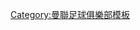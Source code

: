 {{Navbox
|basestyle = background:#e20e0e;color:#fff;border:1px solid black
|title     = [[畢士比爵士年度最佳球員|<span style="color:white;">畢士比爵士年度最佳球員獎得主</span>]]
|state     = {{{state|autocollapse}}}
|listclass = hlist
|nowrapitems = yes
|name      = 畢士比爵士年度最佳球員獎得主
|list1     = 
* 1988：[[布莱恩·麦克莱尔|-{zh-hk:麥佳亞; zh-cn:麦克莱尔;}-]]
* 1989：[[布莱恩·罗布森|-{zh-hans:罗布森;zh-hk:笠臣;zh-tw:羅布森;}-]]
* 1990：[[加里·帕莱斯特|-{zh-hans:帕莱斯特; zh-hk:巴里斯達;}-]]
* 1991：[[马克·休斯|-{zh-hans:休斯;zh-hk:曉士;zh-tw:休斯;}-]]
* 1992：[[布莱恩·麦克莱尔|-{zh-hk:麥佳亞; zh-cn:麦克莱尔;}-]]
* 1993：[[保罗·因斯|-{zh-hans:因斯;zh-hk:恩斯;zh-tw:因斯;}-]]
* 1994：[[埃里克·坎通纳|-{zh-hans:坎通纳;zh-hk:簡東拿;zh-tw:坎通納;}-]]
* 1995：[[安德烈·坎切尔斯基|-{zh-cn:坎切尔斯基; zh-tw:坎切爾斯基; zh-hk:簡察斯基;}-]]
* 1996：[[埃里克·坎通纳|-{zh-hans:坎通纳;zh-hk:簡東拿;zh-tw:坎通納;}-]]
* 1997：[[大卫·贝克汉姆|-{zh-cn:贝克汉姆; zh-tw:貝克漢; zh-hk:碧咸;}-]]
* 1998：[[瑞恩·吉格斯|-{zh-hans:吉格斯;zh-hk:傑斯;zh-tw:吉格斯;}-]]
* 1999：[[萊·堅尼|-{zh-hans:基恩;zh-hk:堅尼;zh-tw:基恩;}-]]
* 2000：[[萊·堅尼|-{zh-hans:基恩;zh-hk:堅尼;zh-tw:基恩;}-]]
* 2001：[[泰迪·舒寧咸|-{zh-hans:谢林汉姆;zh-hk:舒寧咸;zh-tw:謝林漢姆;}-]]
* 2002：[[路德·范尼斯特鲁伊|-{zh-hans:范尼斯特鲁伊;zh-hk:雲尼斯達萊;zh-tw:范尼斯特魯伊;}-]]
* 2003：[[路德·范尼斯特鲁伊|-{zh-hans:范尼斯特鲁伊;zh-hk:雲尼斯達萊;zh-tw:范尼斯特魯伊;}-]]
* 2004：[[基斯坦奴·朗拿度|C·-{zh-hans:罗纳尔多;zh-hk:朗拿度;zh-tw:羅納度;}-]]
* 2005：[[加夫列尔·海因策|-{zh-hans:海因策;zh-hk:軒斯;zh-tw:海因茲;}-]]
* 2006：[[韦恩·鲁尼|-{zh-hans:鲁尼;zh-hk:朗尼;zh-tw:魯尼;}-]]
* 2007：[[基斯坦奴·朗拿度|C·-{zh-hans:罗纳尔多;zh-hk:朗拿度;zh-tw:羅納度;}-]]
* 2008：[[基斯坦奴·朗拿度|C·-{zh-hans:罗纳尔多;zh-hk:朗拿度;zh-tw:羅納度;}-]]
* 2009：[[內馬尼亞·維迪奇|-{zh-hans:维迪奇;zh-hk:維迪;zh-tw:維迪奇;}-]]
* 2010：[[韦恩·鲁尼|-{zh-hans:鲁尼;zh-hk:朗尼;zh-tw:魯尼;}-]]
* 2011：[[哈维尔·埃尔南德斯|-{zh-hans:埃尔南德斯; zh-hk:靴南迪斯; zh-tw:赫南德斯;}-]]
* 2012：[[安东尼奥·瓦伦西亚|-{zh-hans:瓦伦西亚;zh-hk:華倫西亞;zh-tw:瓦倫西亞;}-]]
* 2013：[[罗宾·范佩西|-{zh-hans:范佩西; zh-tw:范佩西; zh-hk:雲佩斯;}-]]
* 2014：[[大衞·迪基亞|-{zh-hk:迪基亞;zh-hans:德赫亚;zh-tw:德赫亞;}-]]
* 2015：[[大衞·迪基亞|-{zh-hk:迪基亞;zh-hans:德赫亚;zh-tw:德赫亞;}-]]
* 2016：[[大衞·迪基亞|-{zh-hk:迪基亞;zh-hans:德赫亚;zh-tw:德赫亞;}-]]
* 2017：[[安德尔·埃雷拉|-{zh-hans:埃雷拉;zh-hk:靴里拉;zh-tw:埃雷拉;}-]]
* 2018：[[大衞·迪基亞|-{zh-hk:迪基亞;zh-hans:德赫亚;zh-tw:德赫亞;}-]]
* 2019：[[魯克·梳爾|-{zh-hans:肖; zh-hk:梳爾;zh-tw:蕭;}-]]
* 2020：[[布鲁诺·费尔南德斯|-{zh-hans:费尔南德斯;zh-hk:費南迪斯;zh-tw:費爾南德斯;}-]]
* 2021：[[布鲁诺·费尔南德斯|-{zh-hans:费尔南德斯;zh-hk:費南迪斯;zh-tw:費爾南德斯;}-]]
}}<noinclude>
[[Category:曼聯足球俱樂部模板]]
</noinclude>